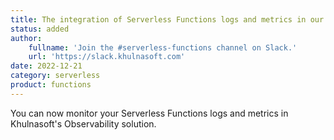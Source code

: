 ```yaml
---
title: The integration of Serverless Functions logs and metrics in our Observability solution is now available!
status: added
author:
    fullname: 'Join the #serverless-functions channel on Slack.'
    url: 'https://slack.khulnasoft.com'
date: 2022-12-21
category: serverless
product: functions
---
```


You can now monitor your Serverless Functions logs and metrics in Khulnasoft's Observability solution.